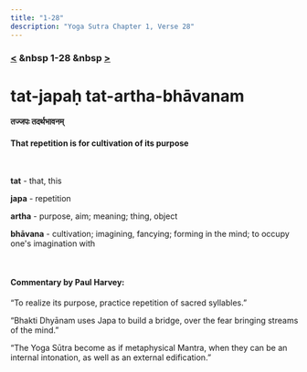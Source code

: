 ```yaml
---
title: "1-28"
description: "Yoga Sutra Chapter 1, Verse 28"
---
```


### [<](/Chapter-1/1-27) &nbsp 1-28 &nbsp [>](/Chapter-1/1-29/)

# tat-japaḥ tat-artha-bhāvanam

#### तज्जपः तदर्थभावनम्

#### That repetition is for cultivation of its purpose

<br />

**tat** - that, this <br />

**japa** - repetition <br />

**artha** - purpose, aim; meaning; thing, object <br />

**bhāvana** - cultivation; imagining, fancying; forming in the mind; to occupy one's imagination with <br />

<br />

#### Commentary by Paul Harvey:

“To realize its purpose,
practice repetition of sacred syllables.”

“Bhakti Dhyānam uses Japa to build a bridge,
over the fear bringing streams of the mind.”

“The Yoga Sūtra become as if metaphysical Mantra,
when they can be an internal intonation,
as well as an external edification.”
